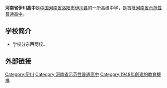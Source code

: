 {{Infobox School
| image       = 
| name        = 河南省伊川高中
| established = 1948年
| grades      = 高级中学
| location    = {{CHN}}[[河南省|河南省]][[洛阳市|洛阳市]][[伊川县|伊川县]]
| students    = 7300余人
| staff       = 500余人
| area        = 东、西两校区，占地400余[[亩|亩]]
}}

'''河南省伊川高中'''是[[中国|中国]][[河南省|河南省]][[洛阳市|洛阳市]][[伊川县|伊川县]]的一所高级中学，是首批[[河南省示范性普通高中列表|河南省示范性普通高中]]。

==学校简介==
*学校分东西两校。

== 外部链接 ==
{{河南省示范性普通高级中学}}

[[Category:伊川|Category:伊川]]
[[Category:河南省示范性普通高中|Category:河南省示范性普通高中]]
[[Category:1948年創建的教育機構|Category:1948年創建的教育機構]]